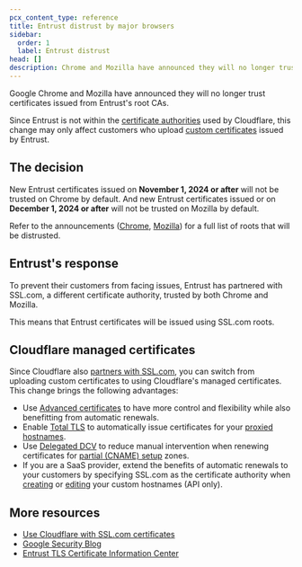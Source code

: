 ```yaml
---
pcx_content_type: reference
title: Entrust distrust by major browsers
sidebar:
  order: 1
  label: Entrust distrust
head: []
description: Chrome and Mozilla have announced they will no longer trust Entrust certificates. Read about this change and how you can use Cloudflare to reduce impact.
---
```



Google Chrome and Mozilla have announced they will no longer trust certificates issued from Entrust's root CAs.

Since Entrust is not within the [certificate authorities](/ssl/reference/certificate-authorities/) used by Cloudflare, this change may only affect customers who upload [custom certificates](/ssl/edge-certificates/custom-certificates/) issued by Entrust.

## The decision

New Entrust certificates issued on **November 1, 2024 or after** will not be trusted on Chrome by default. And new Entrust certificates issued or on **December 1, 2024 or after** will not be trusted on Mozilla by default.

Refer to the announcements ([Chrome](https://security.googleblog.com/2024/06/sustaining-digital-certificate-security.html), [Mozilla](https://groups.google.com/a/mozilla.org/g/dev-security-policy/c/jCvkhBjg9Yw?pli=1)) for a full list of roots that will be distrusted.

## Entrust's response

To prevent their customers from facing issues, Entrust has partnered with SSL.com, a different certificate authority, trusted by both Chrome and Mozilla.

This means that Entrust certificates will be issued using SSL.com roots.

## Cloudflare managed certificates

Since Cloudflare also [partners with SSL.com](/ssl/reference/certificate-authorities/), you can switch from uploading custom certificates to using Cloudflare's managed certificates. This change brings the following advantages:

* Use [Advanced certificates](/ssl/edge-certificates/advanced-certificate-manager/) to have more control and flexibility while also benefitting from automatic renewals.
* Enable [Total TLS](/ssl/edge-certificates/additional-options/total-tls/) to automatically issue certificates for your [proxied hostnames](/dns/manage-dns-records/reference/proxied-dns-records/).
* Use [Delegated DCV](/ssl/edge-certificates/changing-dcv-method/methods/delegated-dcv/) to reduce manual intervention when renewing certificates for [partial (CNAME) setup](/dns/zone-setups/partial-setup/) zones.
* If you are a SaaS provider, extend the benefits of automatic renewals to your customers by specifying SSL.com as the certificate authority when [creating](/api/operations/custom-hostname-for-a-zone-create-custom-hostname) or [editing](/api/operations/custom-hostname-for-a-zone-edit-custom-hostname) your custom hostnames (API only).

## More resources

* [Use Cloudflare with SSL.com certificates](/ssl/reference/certificate-authorities/)
* [Google Security Blog](https://security.googleblog.com/2024/06/sustaining-digital-certificate-security.html)
* [Entrust TLS Certificate Information Center](https://www.entrust.com/tls-certificate-information-center)

